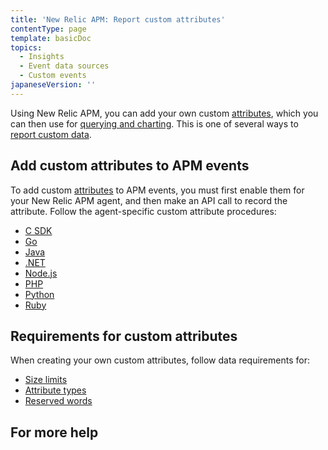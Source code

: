 ```yaml
---
title: 'New Relic APM: Report custom attributes'
contentType: page
template: basicDoc
topics:
  - Insights
  - Event data sources
  - Custom events
japaneseVersion: ''
---
```


Using New Relic APM, you can add your own custom [attributes](/docs/using-new-relic/welcome-new-relic/get-started/glossary#attribute), which you can then use for [querying and charting](https://docs.newrelic.com/docs/using-new-relic/data/understand-data/query-new-relic-data). This is one of several ways to [report custom data](/docs/insights/insights-data-sources/custom-data/send-custom-data-insights).

## Add custom attributes to APM events

To add custom [attributes](/docs/using-new-relic/welcome-new-relic/get-started/glossary#attribute) to APM events, you must first enable them for your New Relic APM agent, and then make an API call to record the attribute. Follow the agent-specific custom attribute procedures:

* [C SDK](/docs/agents/manage-apm-agents/agent-data/collect-custom-attributes#c-sdk-att)
* [Go](/docs/agents/manage-apm-agents/agent-data/collect-custom-attributes#go-att)
* [Java](/docs/apm/other-features/attributes/collecting-custom-attributes#java-att)
* [.NET](/docs/agents/manage-apm-agents/agent-data/collect-custom-attributes#net-att)
* [Node.js](/docs/apm/other-features/attributes/collecting-custom-attributes#nodejs-att)
* [PHP](/docs/apm/other-features/attributes/collecting-custom-attributes#php-att)
* [Python](/docs/apm/other-features/attributes/collecting-custom-attributes#python-att)
* [Ruby](/docs/apm/other-features/attributes/collecting-custom-attributes#ruby-att)

## Requirements for custom attributes

When creating your own custom attributes, follow data requirements for:

* [Size limits](/docs/insights/explore-data/custom-attributes/requirements-custom-attributes)
* [Attribute types](/docs/insights/explore-data/custom-attributes/requirements-custom-attributes)
* [Reserved words](/docs/insights/nrql-new-relic-query-language/nrql-resources/nrql-reserved-words)

## For more help
